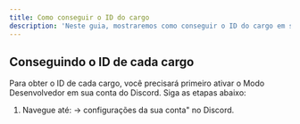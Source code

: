 ```yaml
---
title: Como conseguir o ID do cargo
description: 'Neste guia, mostraremos como conseguir o ID do cargo em seu Discord.'
---
```


## Conseguindo o ID de cada cargo
Para obter o ID de cada cargo, você precisará primeiro ativar o Modo Desenvolvedor em sua conta do Discord. Siga as etapas abaixo:

1. Navegue até: -> configurações da sua conta" no Discord.


